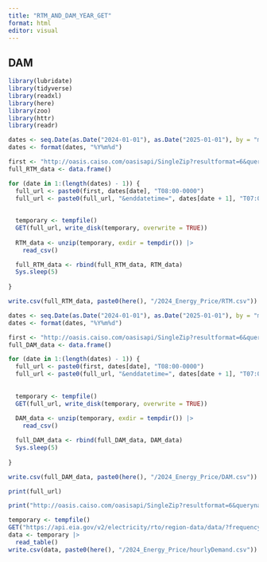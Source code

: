 ---
title: "RTM_AND_DAM_YEAR_GET"
format: html
editor: visual
---

## DAM

```{r}
library(lubridate)
library(tidyverse)
library(readxl)
library(here)
library(zoo)
library(httr)
library(readr)
```

```{r}
dates <- seq.Date(as.Date("2024-01-01"), as.Date("2025-01-01"), by = "month")
dates <- format(dates, "%Y%m%d")

first <- "http://oasis.caiso.com/oasisapi/SingleZip?resultformat=6&queryname=PRC_INTVL_LMP&version=3&startdatetime="
full_RTM_data <- data.frame()

for (date in 1:(length(dates) - 1)) {
  full_url <- paste0(first, dates[date], "T08:00-0000")
  full_url <- paste0(full_url, "&enddatetime=", dates[date + 1], "T07:00-0000&market_run_id=RTM&node=DLAP_PACE_NPM-APND,DLAP_PACW_NPM-APND,DLAP_PGAE-APND,DLAP_SCE-APND,DLAP_SDGE-APND,DLAP_VEA-APND")
  
  
  temporary <- tempfile()
  GET(full_url, write_disk(temporary, overwrite = TRUE))
  
  RTM_data <- unzip(temporary, exdir = tempdir()) |>
    read_csv()

  full_RTM_data <- rbind(full_RTM_data, RTM_data)
  Sys.sleep(5)
  
}

write.csv(full_RTM_data, paste0(here(), "/2024_Energy_Price/RTM.csv"))

```

```{r}
dates <- seq.Date(as.Date("2024-01-01"), as.Date("2025-01-01"), by = "month")
dates <- format(dates, "%Y%m%d")

first <- "http://oasis.caiso.com/oasisapi/SingleZip?resultformat=6&queryname=PRC_LMP&version=12&startdatetime="
full_DAM_data <- data.frame()

for (date in 1:(length(dates) - 1)) {
  full_url <- paste0(first, dates[date], "T08:00-0000")
  full_url <- paste0(full_url, "&enddatetime=", dates[date + 1], "T07:00-0000&market_run_id=DAM&node=DLAP_PGAE-APND,DLAP_SCE-APND,DLAP_SDGE-APND,DLAP_VEA-APND")
  
  
  temporary <- tempfile()
  GET(full_url, write_disk(temporary, overwrite = TRUE))
  
  DAM_data <- unzip(temporary, exdir = tempdir()) |>
    read_csv()

  full_DAM_data <- rbind(full_DAM_data, DAM_data)
  Sys.sleep(5)
  
}

write.csv(full_DAM_data, paste0(here(), "/2024_Energy_Price/DAM.csv"))
```

```{r}
print(full_url)
```

```{r}
print("http://oasis.caiso.com/oasisapi/SingleZip?resultformat=6&queryname=PRC_LMP&version=12&startdatetime=20250301T08:00-0000&enddatetime=20250401T07:00-0000&market_run_id=DAM&node=DLAP_PGAE-APND,DLAP_SCE-APND,DLAP_SDGE-APND,DLAP_VEA-APND")
```

```{r}
temporary <- tempfile()
GET("https://api.eia.gov/v2/electricity/rto/region-data/data/?frequency=hourly&data[0]=value&start=2024-01-01T00&end=2025-01-01T00&sort[0][column]=period&sort[0][direction]=desc&offset=0&length=5000&api_key=xaEEOWahgBap04j3Eux2kEhkYL0ia3uLrfkbolMN", write_disk(temporary, overwrite = TRUE))
data <- temporary |>
  read_table()
write.csv(data, paste0(here(), "/2024_Energy_Price/hourlyDemand.csv"))
```
